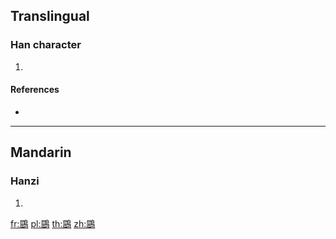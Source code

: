 ==Translingual==

===Han character===
{{Han char|rn=196|rad=鳥|as=08|sn=19|four=77227|canj=SUHAF}}

# {{defn|Han|sort=鳥08}}

====References====
* {{Han ref|kx=1494.010|dkj=47061|dj=2023.010|hdz=74643.230|uh=9D8C|ud=40332|bh=F3E2|bd=62434}}

----

==Mandarin==

===Hanzi===
{{cmn-hanzi|pin=[[qū]] ([[qu1]])|wg=ch'ü<sup>1</sup>}}

# {{defn|lang=cmn|sort=鳥08}}

[[fr:鶌]]
[[pl:鶌]]
[[th:鶌]]
[[zh:鶌]]